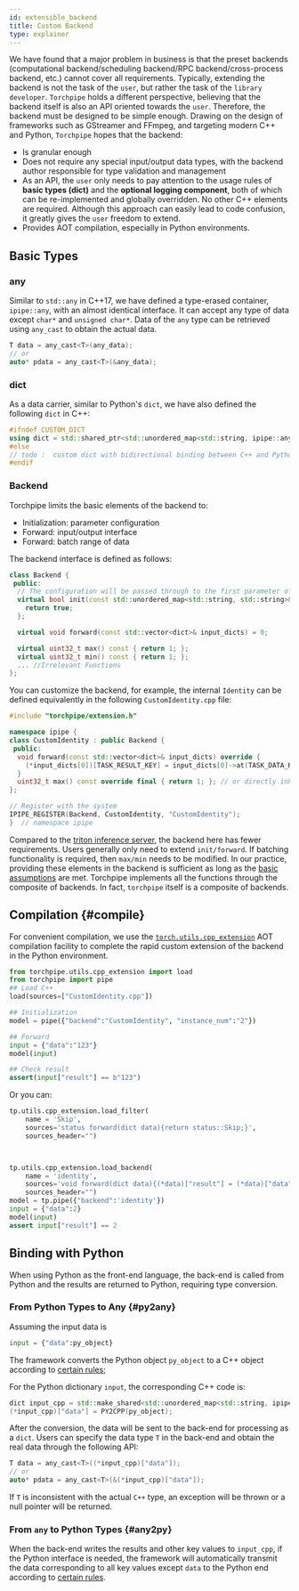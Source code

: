 ```yaml
---
id: extensible_backend
title: Custom Backend
type: explainer
---
```


We have found that a major problem in business is that the preset backends (computational backend/scheduling backend/RPC backend/cross-process backend, etc.) cannot cover all requirements. Typically, extending the backend is not the task of the `user`, but rather the task of the `library developer`. `Torchpipe` holds a different perspective, believing that the backend itself is also an API oriented towards the `user`. Therefore, the backend must be designed to be simple enough. Drawing on the design of frameworks such as GStreamer and FFmpeg, and targeting modern C++ and Python, `Torchpipe` hopes that the backend:
- Is granular enough
- Does not require any special input/output data types, with the backend author responsible for type validation and management
- As an API, the `user` only needs to pay attention to the usage rules of **basic types (dict)** and the **optional logging component**, both of which can be re-implemented and globally overridden. No other C++ elements are required. Although this approach can easily lead to code confusion, it greatly gives the `user` freedom to extend.
- Provides AOT compilation, especially in Python environments. 

## Basic Types
### any
Similar to `std::any` in C++17, we have defined a type-erased container, `ipipe::any`, with an almost identical interface. It can accept any type of data except `char*` and `unsigned char*`. Data of the `any` type can be retrieved using `any_cast` to obtain the actual data. 

```cpp
T data = any_cast<T>(any_data);
// or
auto* pdata = any_cast<T>(&any_data);
```
### dict
As a data carrier, similar to Python's `dict`, we have also defined the following `dict` in C++:
```cpp
#ifndef CUSTOM_DICT
using dict = std::shared_ptr<std::unordered_map<std::string, ipipe::any>>;
#else
// todo :  custom dict with bidirectional binding between C++ and Python
#endif
```


### Backend
Torchpipe limits the basic elements of the backend to:
- Initialization: parameter configuration
- Forward: input/output interface
- Forward: batch range of data

The backend interface is defined as follows:

```cpp
class Backend {
 public:
  // The configuration will be passed through to the first parameter of `init`
  virtual bool init(const std::unordered_map<std::string, std::string>& config, dict dict_config) {
    return true;
  };

  virtual void forward(const std::vector<dict>& input_dicts) = 0;

  virtual uint32_t max() const { return 1; };
  virtual uint32_t min() const { return 1; };
  ... //Irrelevant Functions
};
```

 You can customize the backend, for example, the internal `Identity` can be defined equivalently in the following `CustomIdentity.cpp` file:

```cpp
#include "torchpipe/extension.h"

namespace ipipe {
class CustomIdentity : public Backend {
 public:
  void forward(const std::vector<dict>& input_dicts) override {
    (*input_dicts[0])[TASK_RESULT_KEY] = input_dicts[0]->at(TASK_DATA_KEY);
  }
  uint32_t max() const override final { return 1; }; // or directly inherit from SingleBackend
};

// Register with the system
IPIPE_REGISTER(Backend, CustomIdentity, "CustomIdentity");
}  // namespace ipipe
```

Compared to the [triton inference server](https://github.com/triton-inference-server/backend), the backend here has fewer requirements. Users generally only need to extend `init/forward`. If batching functionality is required, then `max/min` needs to be modified. In our practice, providing these elements in the backend is sufficient as long as the [basic assumptions](./model_parallel#assumption) are met. Torchpipe implements all the functions through the composite of backends. In fact, `torchpipe` itself is a composite of backends.

## Compilation {#compile}
For convenient compilation, we use the [`torch.utils.cpp_extension`](../python/compile) AOT compilation facility to complete the rapid custom extension of the backend in the Python environment.

```python
from torchpipe.utils.cpp_extension import load
from torchpipe import pipe
## Load C++
load(sources=["CustomIdentity.cpp"])

## Initialization
model = pipe({"backend":"CustomIdentity", "instance_num":"2"})

## Forward
input = {"data":"123"}
model(input)

## Check result
assert(input["result"] == b"123")
```

Or you can:
```python
tp.utils.cpp_extension.load_filter(
    name = 'Skip', 
    sources='status forward(dict data){return status::Skip;}',
    sources_header="")



tp.utils.cpp_extension.load_backend(
    name = 'identity', 
    sources='void forward(dict data){(*data)["result"] = (*data)["data"];}',
    sources_header="")
model = tp.pipe({"backend":'identity'})
input = {"data":2}
model(input)
assert input["result"] == 2
```

## Binding with Python
When using Python as the front-end language, the back-end is called from Python and the results are returned to Python, requiring type conversion.
### From Python Types to Any {#py2any}
Assuming the input data is
```python
input = {"data":py_object}
```
The framework converts the Python object `py_object` to a C++ object according to [certain rules](../cpp-python/basic#py2cpp);


For the Python dictionary `input`, the corresponding C++ code is:
```cpp
dict input_cpp = std::make_shared<std::unordered_map<std::string, ipipe::any>>();
(*input_cpp)["data"] = PY2CPP(py_object);
```

After the conversion, the data will be sent to the back-end for processing as a `dict`. Users can specify the data type `T` in the back-end and obtain the real data through the following API:

```cpp
T data = any_cast<T>((*input_cpp)["data"]);
// or
auto* pdata = any_cast<T>(&(*input_cpp)["data"]);
```

If `T` is inconsistent with the actual `C++` type, an exception will be thrown or a null pointer will be returned.

### From `any` to Python Types {#any2py}
When the back-end writes the results and other key values to `input_cpp`, if the Python interface is needed, the framework will automatically transmit the data corresponding to all key values except `data` to the Python end according to [certain rules](../cpp-python/basic#cpp2py).
 




